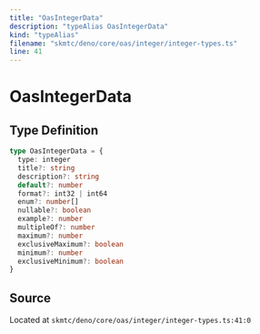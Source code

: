 ```yaml
---
title: "OasIntegerData"
description: "typeAlias OasIntegerData"
kind: "typeAlias"
filename: "skmtc/deno/core/oas/integer/integer-types.ts"
line: 41
---
```


# OasIntegerData

## Type Definition

```typescript
type OasIntegerData = {
  type: integer
  title?: string
  description?: string
  default?: number
  format?: int32 | int64
  enum?: number[]
  nullable?: boolean
  example?: number
  multipleOf?: number
  maximum?: number
  exclusiveMaximum?: boolean
  minimum?: number
  exclusiveMinimum?: boolean
}
```

## Source

Located at `skmtc/deno/core/oas/integer/integer-types.ts:41:0`
